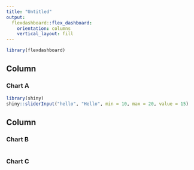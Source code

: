 ```yaml
---
title: "Untitled"
output: 
  flexdashboard::flex_dashboard:
    orientation: columns
    vertical_layout: fill
---
```


```r
library(flexdashboard)
```

Column {data-width=650}
-----------------------------------------------------------------------

### Chart A

```r
library(shiny)
shiny::sliderInput("hello", "Hello", min = 10, max = 20, value = 15)
```

Column {data-width=350}
-----------------------------------------------------------------------

### Chart B

```r

```

### Chart C

```r

```

